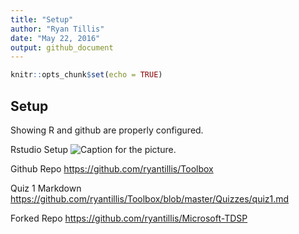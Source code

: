 ```yaml
---
title: "Setup"
author: "Ryan Tillis"
date: "May 22, 2016"
output: github_document
---
```


```r
knitr::opts_chunk$set(echo = TRUE)
```

## Setup

Showing R and github are properly configured.

Rstudio Setup
![Caption for the picture.](setup.png)

Github Repo
<https://github.com/ryantillis/Toolbox>

Quiz 1 Markdown
<https://github.com/ryantillis/Toolbox/blob/master/Quizzes/quiz1.md>

Forked Repo
<https://github.com/ryantillis/Microsoft-TDSP>